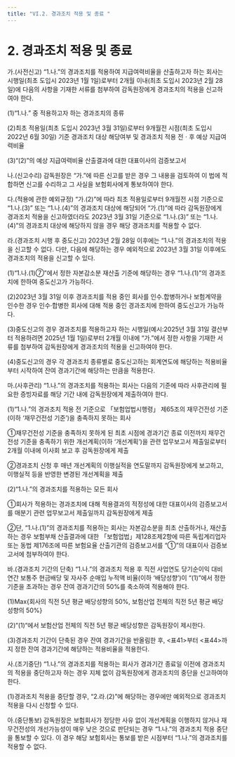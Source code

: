 ```yaml
---
title: "VI.2. 경과조치 적용 및 종료 "
---
```


# 2. 경과조치 적용 및 종료

가.(사전신고) “1.나.”의 경과조치를 적용하여 지급여력비율을 산출하고자 하는 회사는 시행일(최초 도입시 2023년 1월 1일)로부터 2개월 이내(최초 도입시 2023년 2월 28일)에 다음의 사항을 기재한 서류를 첨부하여 감독원장에게 경과조치의 적용을 신고하여야 한다.

 (1)“1.나.” 중 적용하고자 하는 경과조치의 종류

 (2)최초 적용일(최초 도입시 2023년 3월 31일)로부터 9개월전 시점(최초 도입시 2022년 6월 30일) 기준 경과조치 대상 해당여부 및 경과조치 적용 전ㆍ후 예상 지급여력비율

 (3)“(2)”의 예상 지급여력비율 산출결과에 대한 대표이사의 검증보고서

나.(신고수리) 감독원장은 “가.”에 따른 신고를 받은 경우 그 내용을 검토하여 이 법에 적합하면 신고를 수리하고 그 사실을 보험회사에게 통보하여야 한다.

다.(적용에 관한 예외규정) “가.(2)”에 따라 최초 적용일로부터 9개월전 시점 기준으로 “1.나.(3)” 또는 “1.나.(4)”의 경과조치 대상에 해당되어 “가.(1)”에 따라 감독원장에게 경과조치 적용을 신고하였더라도 2023년 3월 31일 기준으로 “1.나.(3)” 또는 “1.나.(4)”의 경과조치 대상에 해당하지 않을 경우 해당 경과조치를 적용할 수 없다.

라.(경과조치 시행 후 중도신고) 2023년 2월 28일 이후에는 “1.나.”의 경과조치의 적용을 신고할 수 없다. 다만, 다음에 해당하는 경우 예외적으로 2023년 3월 31일 이후에도 경과조치의 적용을 신고할 수 있다.

 (1)“1.나.(1)⑦”에서 정한 자본감소분 재산출 기준에 해당하는 경우 “1.나.(1)”의 경과조치에 한하여 중도신고가 가능하다.

 (2)2023년 3월 31일 이후 경과조치를 적용 중인 회사를 인수․합병하거나 보험계약을 인수한 경우 인수·합병한 회사에 대해 적용 중인 경과조치에 한하여 중도신고가 가능하다.

 (3)중도신고의 경우 경과조치를 적용하고자 하는 시행일(예시:2025년 3월 31일 결산부터 적용하려면 2025년 1월 1일)로부터 2개월 이내에 “가.”에서 정한 사항을 기재한 서류를 첨부하여 감독원장에게 경과조치의 적용을 신고하여야 한다.

 (4)중도신고의 경우 각 경과조치 종류별로 중도신고하는 회계연도에 해당하는 적용비율부터 시작하여 잔여 경과기간에 해당하는 만큼을 적용한다.

마.(사후관리) “1.나.”의 경과조치를 적용하는 회사는 다음의 기준에 따라 사후관리에 필요한 증빙자료를 해당 기간 내에 감독원장에게 제출하여야 한다.

 (1)“1.나.”의 경과조치 적용 전 기준으로 「보험업법시행령」 제65조의 재무건전성 기준(이하 ‘재무건전성 기준’)을 충족하지 못하는 회사

  ①재무건전성 기준을 충족하지 못하게 된 최초 시점에 경과기간 종료 이전까지 재무건전성 기준을 충족하기 위한 개선계획(이하 ‘개선계획’)을 관련 업무보고서 제출일로부터 2개월 이내에 이사회 보고 후 감독원장에게 제출

  ②경과조치 신청 후 매년 개선계획의 이행실적을 연도말까지 감독원장에게 보고하고, 이행실적 등을 반영한 변경된 개선계획을 제출

 (2)“1.나.”의 경과조치를 적용하는 모든 회사

  ①회사가 적용하는 경과조치에 대해 적용결과의 적정성에 대한 대표이사의 검증보고서를 매분기 관련 업무보고서 제출일까지 감독원장에게 제출

  ②단, “1.나.(1)”의 경과조치를 적용하는 회사는 자본감소분을 최초 산출하거나, 재산출하는 경우 보험부채 산출결과에 대한 「보험업법」제128조제2항에 따른 독립계리업자 또는 동법 제176조에 따른 보험요율 산출기관의 검증보고서를 “①”의 대표이사 검증보고서에 첨부하여야 한다.

바.(경과조치 기간의 단축) “1.나.”의 경과조치 적용 후 직전 사업연도 당기순이익 대비 연간 보통주 현금배당 및 자사주 순매입 누적액 비율(이하 ‘배당성향’)이 “(1)”에서 정한 기준을 초과하는 경우 잔여 경과기간의 50%를 축소하여 적용해야 한다.

 (1)Max\{회사의 직전 5년 평균 배당성향의 50%, 보험산업 전체의 직전 5년 평균 배당성향의 50%}

 (2)“(1)“에서 보험산업 전체의 직전 5년 평균 배당성향은 감독원장이 제시한다.

 (3)경과조치 기간이 단축된 경우 잔여 경과기간을 반올림한 후, \<표41>부터 \<표44>까지 정한 잔여 경과기간에 해당하는 적용비율을 적용한다.

사.(조기중단) “1.나.”의 경과조치를 적용하는 회사가 경과기간 종료일 이전에 경과조치의 적용을 중단하고자 하는 경우 지체 없이 감독원장에게 경과조치의 중단을 신고하여야 한다.

 (1)경과조치 적용을 중단할 경우, “2.라.(2)”에 해당하는 경우에만 예외적으로 경과조치 적용을 다시 신청할 수 있다.

아.(중단통보) 감독원장은 보험회사가 정당한 사유 없이 개선계획을 이행하지 않거나 재무건전성의 개선가능성이 매우 낮은 것으로 판단되는 경우 “1.나.”의 경과조치 적용 중단을 통보할 수 있다. 이 경우 해당 보험회사는 통보를 받은 시점부터 “1.나.”의 경과조치를 적용할 수 없다.
